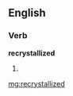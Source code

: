 ==English==

===Verb===
'''recrystallized'''

# {{past of|[[recrystallize]]}}

[[mg:recrystallized]]